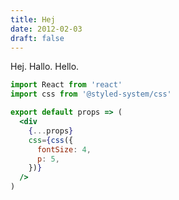 ```yaml
---
title: Hej
date: 2012-02-03
draft: false
---
```


Hej. Hallo. Hello.

```jsx
import React from 'react'
import css from '@styled-system/css'

export default props => (
  <div
    {...props}
    css={css({
      fontSize: 4,
      p: 5,
    })}
  />
)
```
